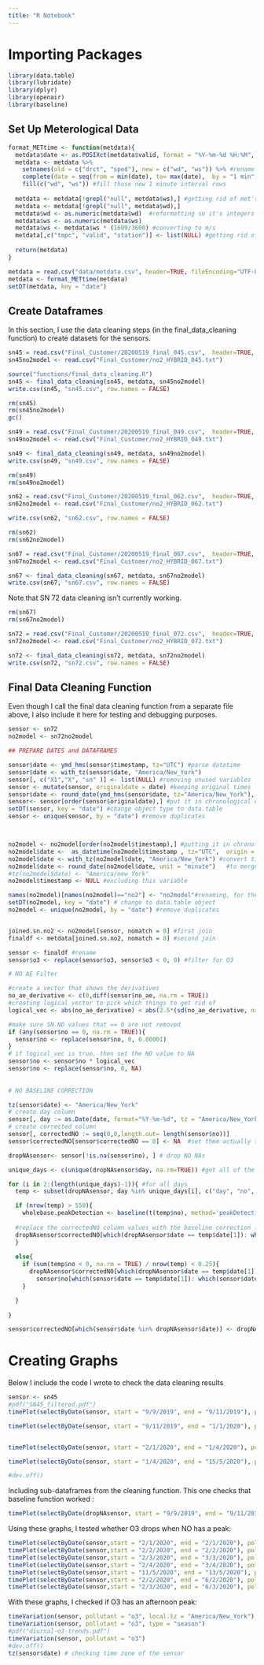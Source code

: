 ```yaml
---
title: "R Notebook"
---
```



# Importing Packages 

```r
library(data.table)
library(lubridate)
library(dplyr)
library(openair)
library(baseline)
```


## Set Up Meterological Data 

```r
format_METtime <- function(metdata){
  metdata$date <- as.POSIXct(metdata$valid, format = "%Y-%m-%d %H:%M", tz = "America/New_York") #setting datetime, using correct timezone
  metdata <- metdata %>%
    setnames(old = c("drct", "sped"), new = c("wd", "ws")) %>% #rename
    complete(date = seq(from = min(date), to= max(date),  by = "1 min")) %>%#make 1 minute intervals
    fill(c("wd", "ws")) #fill those new 1 minute interval rows 
    
  metdata <- metdata[!grepl("null", metdata$ws),] #getting rid of met's null data
  metdata <- metdata[!grepl("null", metdata$wd),]
  metdata$wd <- as.numeric(metdata$wd)  #reformatting so it's integers instead of strings
  metdata$ws <- as.numeric(metdata$ws)
  metdata$ws <- metdata$ws * (1609/3600) #converting to m/s
  metdata[,c("tmpc", "valid", "station")] <- list(NULL) #getting rid of unnecessary variables
  
  return(metdata)
}
```

```r
metdata = read.csv("data/metdata.csv", header=TRUE, fileEncoding="UTF-8-BOM") #import meteorology file
metdata <- format_METtime(metdata)
setDT(metdata, key = "date")
```




## Create Dataframes

In this section, I use the data cleaning steps (in the final_data_cleaning function) to create datasets for the sensors.

```r
sn45 = read.csv("Final_Customer/20200519_final_045.csv",  header=TRUE, fileEncoding="UTF-8-BOM")
sn45no2model <- read.csv("Final_Customer/no2_HYBRID_045.txt") 

source("functions/final_data_cleaning.R")
sn45 <- final_data_cleaning(sn45, metdata, sn45no2model)
write.csv(sn45, "sn45.csv", row.names = FALSE)
```

```r
rm(sn45)
rm(sn45no2model)
gc()

sn49 = read.csv("Final_Customer/20200519_final_049.csv",  header=TRUE, fileEncoding="UTF-8-BOM")
sn49no2model <- read.csv("Final_Customer/no2_HYBRID_049.txt") 

sn49 <- final_data_cleaning(sn49, metdata, sn49no2model)
write.csv(sn49, "sn49.csv", row.names = FALSE)
```

```r
rm(sn49)
rm(sn49no2model)

sn62 = read.csv("Final_Customer/20200519_final_062.csv",  header=TRUE, fileEncoding="UTF-8-BOM")
sn62no2model <- read.csv("Final_Customer/no2_HYBRID_062.txt") 

write.csv(sn62, "sn62.csv", row.names = FALSE)
```

```r
rm(sn62)
rm(sn62no2model)

sn67 = read.csv("Final_Customer/20200519_final_067.csv",  header=TRUE, fileEncoding="UTF-8-BOM")
sn67no2model <- read.csv("Final_Customer/no2_HYBRID_067.txt") 

sn67 <- final_data_cleaning(sn67, metdata, sn67no2model)
write.csv(sn67, "sn67.csv", row.names = FALSE)
```

Note that SN 72 data cleaning isn't currently working.
```r
rm(sn67)
rm(sn67no2model)

sn72 = read.csv("Final_Customer/20200519_final_072.csv",  header=TRUE, fileEncoding="UTF-8-BOM")
sn72no2model <- read.csv("Final_Customer/no2_HYBRID_072.txt") 

sn72 <- final_data_cleaning(sn72, metdata, sn72no2model)
write.csv(sn72, "sn72.csv", row.names = FALSE)
```

## Final Data Cleaning Function 

Even though I call the final data cleaning function from a separate file above, I also include it here for testing and debugging purposes. 

```r
sensor <- sn72 
no2model <- sn72no2model

## PREPARE DATES and DATAFRAMES

sensor$date <- ymd_hms(sensor$timestamp, tz="UTC") #parse datetime
sensor$date <- with_tz(sensor$date, "America/New_York")
sensor[, c("X1","X", "sn" )] <- list(NULL) #removing unused variables
sensor <- mutate(sensor, originaldate = date) #keeping original times for comparing to flight data
sensor$date <- round_date(ymd_hms(sensor$date, tz="America/New_York"), unit="minute") #round date for merging
sensor<- sensor[order(sensor$originaldate),] #put it in chronological order
setDT(sensor, key = "date") #change object type to data.table
sensor <- unique(sensor, by = "date") #remove duplicates



no2model <- no2model[order(no2model$timestamp),] #putting it in chronological order 
no2model$date <-  as_datetime(no2model$timestamp , tz="UTC",  origin = (sensor$originaldate[1] - no2model$timestamp[1])) #getting the origin from the sensor
no2model$date <- with_tz(no2model$date, "America/New_York") #convert timezone
no2model$date <- round_date(no2model$date, unit = "minute")   #to merge with finaldf
#tz(no2model$date) <- "America/new_York"
no2model$timestamp <- NULL #excluding this variable

names(no2model)[names(no2model)=="no2"] <- "no2model"#renaming, for the merge
setDT(no2model, key = "date") # change to data.table object
no2model <- unique(no2model, by = "date") #remove duplicates


joined.sn.no2 <- no2model[sensor, nomatch = 0] #first join
finaldf <- metdata[joined.sn.no2, nomatch = 0] #second join

sensor <- finaldf #rename 
sensor$o3 <- replace(sensor$o3, sensor$o3 < 0, 0) #filter for O3

# NO AE Filter 

#create a vector that shows the derivatives 
no_ae_derivative <- c(0,diff(sensor$no_ae, na.rm = TRUE))
#creating logical vector to pick which things to get rid of 
logical_vec <- abs(no_ae_derivative) < abs(2.5*(sd(no_ae_derivative, na.rm=TRUE)))

#make sure SN NO values that == 0 are not removed
if (any(sensor$no == 0, na.rm = TRUE)){
  sensor$no <- replace(sensor$no, 0, 0.00001)
}
# if logical_vec is true, then set the NO value to NA 
sensor$no <- sensor$no * logical_vec
sensor$no <- replace(sensor$no, 0, NA)
  
  
# NO BASELINE CORRECTION 

tz(sensor$date) <- "America/New_York"
# create day column
sensor[, day := as.Date(date, format="%Y-%m-%d", tz = "America/New_York")]
# create corrected column 
sensor[, correctedNO := seq(0,0,length.out= length(sensor$no))]
sensor$correctedNO[sensor$correctedNO == 0] <- NA  #set them actually to NA

dropNAsensor<- sensor[!is.na(sensor$no), ] # drop NO NAs

unique_days <- c(unique(dropNAsensor$day, na.rm=TRUE)) #get all of the unique days in the sensor

for (i in 2:(length(unique_days)-1)){ #for all days
  temp <- subset(dropNAsensor, day %in% unique_days[i], c("day", "no", "date")) #create temp dataset

  if (nrow(temp) > 550){
    wholebase.peakDetection <- baseline(t(temp$no), method='peakDetection',left=50, right=50, lwin=10, rwin=10) #baseline correction
  
  #replace the correctedNO column values with the baseline correction from earlier
  dropNAsensor$correctedNO[which(dropNAsensor$date == temp$date[1]): which(dropNAsensor$date == tail(temp$date, n=1))] <-    c(getCorrected(wholebase.peakDetection))
  }
  
  else{
    if (sum(temp$no < 0, na.rm = TRUE) / nrow(temp) < 0.25){
      dropNAsensor$correctedNO[which(dropNAsensor$date == temp$date[1]): which(dropNAsensor$date == tail(temp$date, n=1))] <-    
        sensor$no[which(sensor$date == temp$date[1]): which(sensor$date == tail(temp$date, n=1))]
    }

  }
  
}

sensor$correctedNO[which(sensor$date %in% dropNAsensor$date)] <- dropNAsensor$correctedNO # replace values based on date 

```

# Creating Graphs

Below I include the code I wrote to check the data cleaning results


```r
sensor <- sn45
#pdf("SN45_filtered.pdf")
timePlot(selectByDate(sensor, start = "9/9/2019", end = "9/11/2019"), pollutant = c("wd", "ws", "no", "no2model", "co", "co2",  "co2diff",  "o3", "rh_manifold", "temp_manifold"), y.relation = "free")

timePlot(selectByDate(sensor, start = "9/11/2019", end = "1/1/2020"), pollutant = c("wd", "ws", "no", "no2model", "co", "co2",  "co2diff", "o3", "rh_manifold", "temp_manifold"), y.relation = "free")


timePlot(selectByDate(sensor, start = "2/1/2020", end = "1/4/2020"), pollutant = c("wd", "ws", "no", "no2model", "co", "co2",  "co2diff",  "o3", "rh_manifold", "temp_manifold"), y.relation = "free")

timePlot(selectByDate(sensor, start = "1/4/2020", end = "15/5/2020"), pollutant = c("wd", "ws", "no", "no2model", "co", "co2",  "co2diff", "o3", "rh_manifold", "temp_manifold"), y.relation = "free")

#dev.off()
```

Including sub-dataframes from the cleaning function. This one checks that baseline function worked :
```r
timePlot(selectByDate(dropNAsensor, start = "9/9/2019", end = "9/11/2019"), pollutant = c("correctedNO", "no"))
```

Using these graphs, I tested whether O3 drops when NO has a peak: 
```r
timePlot(selectByDate(sensor,start = "2/1/2020", end = "2/1/2020"), pollutant = c("o3", "no", "temp_manifold"), y.relation = "free")
timePlot(selectByDate(sensor,start = "2/2/2020", end = "2/2/2020"), pollutant = c("no","o3", "temp_manifold"), y.relation = "free")
timePlot(selectByDate(sensor,start = "2/3/2020", end = "3/3/2020"), pollutant = c("no","o3", "temp_manifold"), y.relation = "free")
timePlot(selectByDate(sensor,start = "2/4/2020", end = "3/4/2020"), pollutant = c("no","o3", "temp_manifold"), y.relation = "free")
timePlot(selectByDate(sensor,start = "11/5/2020", end = "13/5/2020"), pollutant = c("no","o3", "temp_manifold"), y.relation = "free")
timePlot(selectByDate(sensor,start = "2/2/2020", end = "6/2/2020"), pollutant = "o3", y.relation = "free")
timePlot(selectByDate(sensor,start = "2/3/2020", end = "6/3/2020"), pollutant = "o3", y.relation = "free")
```

With these graphs, I checked if O3 has an afternoon peak:
```r
timeVariation(sensor, pollutant = "o3", local.tz = "America/New_York")
timeVariation(sensor, pollutant = "o3", type = "season")
#pdf("diurnal-o3-trends.pdf")
timeVariation(sensor, pollutant = "o3")
#dev.off()
tz(sensor$date) # checking time zone of the sensor
```



